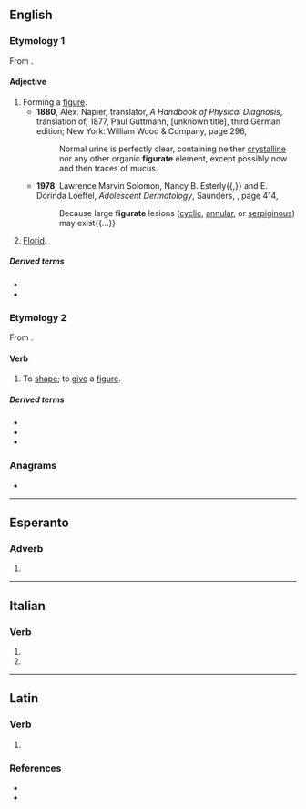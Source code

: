 ==English==

===Etymology 1===
From {{suffix|en|figure|ate|pos2=adjective-forming suffix}}.

====Adjective====
{{en-adj|-}}

# Forming a [[figure]].
#* '''1880''', Alex. Napier, translator, ''A Handbook of Physical Diagnosis'', translation of, 1877, Paul Guttmann, [unknown title], third German edition; New York: William Wood & Company, page 296,
#*: Normal urine is perfectly clear, containing neither [[crystalline]] nor any other organic '''figurate''' element, except possibly now and then traces of mucus.
#* '''1978''', Lawrence Marvin Solomon, Nancy B. Esterly{{,}} and E. Dorinda Loeffel, ''Adolescent Dermatology'', Saunders, {{ISBN|0721684920}}, page 414,
#*: Because large '''figurate''' lesions ([[cyclic]], [[annular]], or [[serpiginous]]) may exist{{...}}
# {{lb|en|music}} [[florid|Florid]].

=====Derived terms=====
* {{l|en|figurate number}}
* {{l|en|figurately}}

===Etymology 2===
From {{suffix|en|figure|ate|pos2=verb-forming suffix}}.

====Verb====
{{en-verb}}

# To [[shape]]; to [[give]] a [[figure]].

=====Derived terms=====
* {{l|en|prefigurate}}
* {{l|en|refigurate}}
* {{l|en|figuration}}

===Anagrams===
* {{anagrams|en|a=aefgirtu|fruitage}}

----

==Esperanto==

===Adverb===
{{eo-part}}

# {{eo-form of|figur|ate}}

----

==Italian==

===Verb===
{{head|it|verb form|cat2=past participle forms}}

# {{inflection of|it|figurare||2|p|pres|indc|;|2|p|impr}}
# {{feminine plural of|it|figurato}}

----

==Latin==

===Verb===
{{la-verb-form|figūrāte}}

# {{inflection of|la|figūrō||2|p|pres|actv|impr}}

===References===
* {{R:L&S}}
* {{R:Gaffiot}}